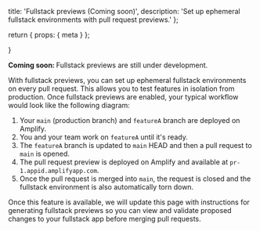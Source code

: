   title: 'Fullstack previews (Coming soon)',
  description:
    'Set up ephemeral fullstack environments with pull request previews.'
};

  return {
    props: {
      meta
    }
  };

}

<Callout info={true}>
  <b>Coming soon: </b>Fullstack previews are still under development.
</Callout>

With fullstack previews, you can set up ephemeral fullstack environments on every pull request. This allows you to test features in isolation from production. Once fullstack previews are enabled, your typical workflow would look like the following diagram:

 

1. Your `main` (production branch) and `featureA` branch are deployed on Amplify.
1. You and your team work on `featureA` until it's ready.
1. The `featureA` branch is updated to `main` HEAD and then a pull request to `main` is opened.
1. The pull request preview is deployed on Amplify and available at `pr-1.appid.amplifyapp.com`.
1. Once the pull request is merged into `main`, the request is closed and the fullstack environment is also automatically torn down.

Once this feature is available, we will update this page with instructions for generating fullstack previews so you can view and validate proposed changes to your fullstack app before merging pull requests.
